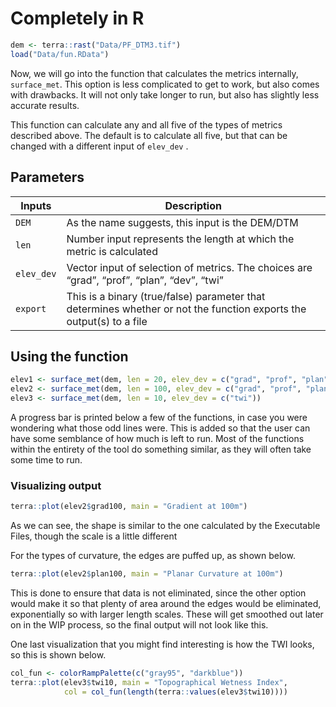 # Completely in R {.unnumbered}

```r
dem <- terra::rast("Data/PF_DTM3.tif")
load("Data/fun.RData")
```

Now, we will go into the function that calculates the metrics internally, `surface_met`. This option is less complicated to get to work, but also comes with drawbacks. It will not only take longer to run, but also has slightly less accurate results.

This function can calculate any and all five of the types of metrics described above. The default is to calculate all five, but that can be changed with a different input of `elev_dev` .

## Parameters

| Inputs     | Description                                                                                                         |
|------------|---------------------------------------------------------------------------------------------------------------------|
| `DEM`      | As the name suggests, this input is the DEM/DTM                                                                     |
| `len`      | Number input represents the length at which the metric is calculated                                                |
| `elev_dev` | Vector input of selection of metrics. The choices are "grad", "prof", "plan", "dev", "twi"                          |
| `export`   | This is a binary (true/false) parameter that determines whether or not the function exports the output(s) to a file |

## Using the function

```r
elev1 <- surface_met(dem, len = 20, elev_dev = c("grad", "prof", "plan"))
elev2 <- surface_met(dem, len = 100, elev_dev = c("grad", "prof", "plan"))
elev3 <- surface_met(dem, len = 10, elev_dev = c("twi"))
```

A progress bar is printed below a few of the functions, in case you were wondering what those odd lines were. This is added so that the user can have some semblance of how much is left to run. Most of the functions within the entirety of the tool do something similar, as they will often take some time to run.

### Visualizing output

```r
terra::plot(elev2$grad100, main = "Gradient at 100m")
```

As we can see, the shape is similar to the one calculated by the Executable Files, though the scale is a little different

For the types of curvature, the edges are puffed up, as shown below.

```r
terra::plot(elev2$plan100, main = "Planar Curvature at 100m")
```

This is done to ensure that data is not eliminated, since the other option would make it so that plenty of area around the edges would be eliminated, exponentially so with larger length scales. These will get smoothed out later on in the WIP process, so the final output will not look like this.

One last visualization that you might find interesting is how the TWI looks, so this is shown below.

```r
col_fun <- colorRampPalette(c("gray95", "darkblue"))
terra::plot(elev3$twi10, main = "Topographical Wetness Index",
            col = col_fun(length(terra::values(elev3$twi10))))
```

